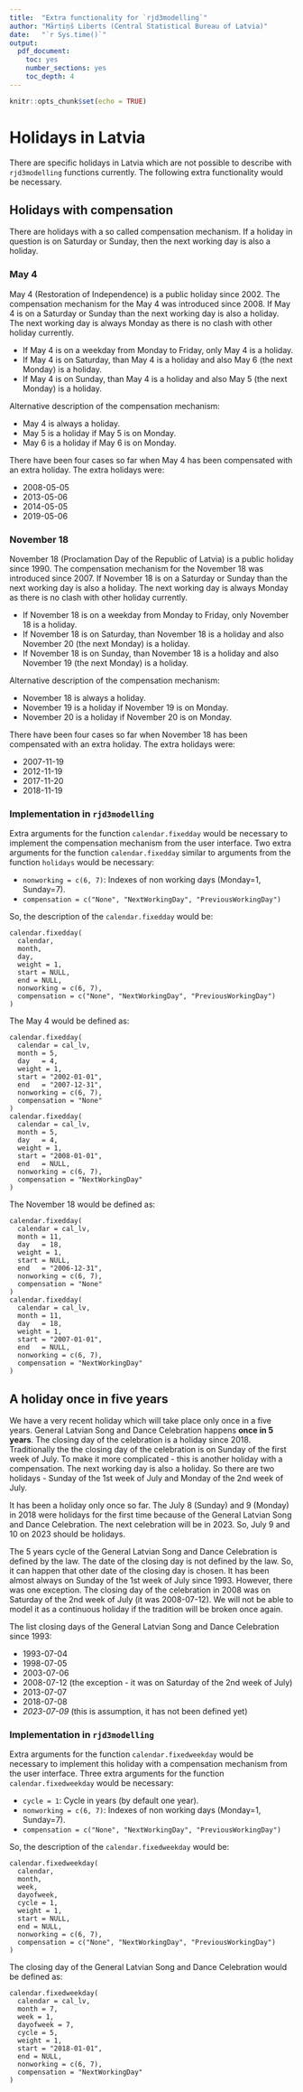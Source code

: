```yaml
---
title:  "Extra functionality for `rjd3modelling`"
author: "Mārtiņš Liberts (Central Statistical Bureau of Latvia)"
date:   "`r Sys.time()`"
output: 
  pdf_document: 
    toc: yes
    number_sections: yes
    toc_depth: 4
---
```


```r
knitr::opts_chunk$set(echo = TRUE)
```

# Holidays in Latvia

There are specific holidays in Latvia which are not possible to describe with `rjd3modelling` functions currently. The following extra functionality would be necessary.


## Holidays with compensation

There are holidays with a so called compensation mechanism. If a holiday in question is on Saturday or Sunday, then the next working day is also a holiday.

### May 4

May 4 (Restoration of Independence) is a public holiday since 2002. The compensation mechanism for the May 4 was introduced since 2008. If May 4 is on a Saturday or Sunday than the next working day is also a holiday. The next working day is always Monday as there is no clash with other holiday currently.

- If May 4 is on a weekday from Monday to Friday, only May 4 is a holiday.
- If May 4 is on Saturday, than May 4 is a holiday and also May 6 (the next Monday) is a holiday.
- If May 4 is on Sunday, than May 4 is a holiday and also May 5 (the next Monday) is a holiday.

Alternative description of the compensation mechanism:

- May 4 is always a holiday.
- May 5 is a holiday if May 5 is on Monday.
- May 6 is a holiday if May 6 is on Monday.

There have been four cases so far when May 4 has been compensated with an extra holiday. The extra holidays were:

- 2008-05-05
- 2013-05-06
- 2014-05-05
- 2019-05-06



### November 18

November 18 (Proclamation Day of the Republic of Latvia) is a public holiday since 1990. The compensation mechanism for the November 18 was introduced since 2007. If November 18 is on a Saturday or Sunday than the next working day is also a holiday. The next working day is always Monday as there is no clash with other holiday currently.

- If November 18 is on a weekday from Monday to Friday, only November 18 is a holiday.
- If November 18 is on Saturday, than November 18 is a holiday and also November 20 (the next Monday) is a holiday.
- If November 18 is on Sunday, than November 18 is a holiday and also November 19 (the next Monday) is a holiday.

Alternative description of the compensation mechanism:

- November 18 is always a holiday.
- November 19 is a holiday if November 19 is on Monday.
- November 20 is a holiday if November 20 is on Monday.

There have been four cases so far when November 18 has been compensated with an extra holiday. The extra holidays were:

- 2007-11-19
- 2012-11-19
- 2017-11-20
- 2018-11-19


### Implementation in `rjd3modelling`

Extra arguments for the function `calendar.fixedday` would be necessary to implement the compensation mechanism from the user interface. Two extra arguments for the function `calendar.fixedday` similar to arguments from the function `holidays` would be necessary:

- `nonworking = c(6, 7)`: Indexes of non working days (Monday=1, Sunday=7).
- `compensation = c("None", "NextWorkingDay", "PreviousWorkingDay")`

So, the description of the `calendar.fixedday` would be:

```
calendar.fixedday(
  calendar,
  month,
  day,
  weight = 1,
  start = NULL,
  end = NULL,
  nonworking = c(6, 7),
  compensation = c("None", "NextWorkingDay", "PreviousWorkingDay")
)
```

The May 4 would be defined as:

```
calendar.fixedday(
  calendar = cal_lv,
  month = 5,
  day   = 4,
  weight = 1,
  start = "2002-01-01",
  end   = "2007-12-31",
  nonworking = c(6, 7),
  compensation = "None"
)
calendar.fixedday(
  calendar = cal_lv,
  month = 5,
  day   = 4,
  weight = 1,
  start = "2008-01-01",
  end   = NULL,
  nonworking = c(6, 7),
  compensation = "NextWorkingDay"
)
```

The November 18 would be defined as:

```
calendar.fixedday(
  calendar = cal_lv,
  month = 11,
  day   = 18,
  weight = 1,
  start = NULL,
  end   = "2006-12-31",
  nonworking = c(6, 7),
  compensation = "None"
)
calendar.fixedday(
  calendar = cal_lv,
  month = 11,
  day   = 18,
  weight = 1,
  start = "2007-01-01",
  end   = NULL,
  nonworking = c(6, 7),
  compensation = "NextWorkingDay"
)
```



## A holiday once in five years

We have a very recent holiday which will take place only once in a five years. General Latvian Song and Dance Celebration happens **once in 5 years**. The closing day of the celebration is a holiday since 2018. Traditionally the the closing day of the celebration is on Sunday of the first week of July. To make it more complicated - this is another holiday with a compensation. The next working day is also a holiday. So there are two holidays - Sunday of the 1st week of July and Monday of the 2nd week of July.

It has been a holiday only once so far. The July 8 (Sunday) and 9 (Monday) in 2018 were holidays for the first time because of the General Latvian Song and Dance Celebration. The next celebration will be in 2023. So, July 9 and 10 on 2023 should be holidays.

The 5 years cycle of the General Latvian Song and Dance Celebration is defined by the law. The date of the closing day is not defined by the law. So, it can happen that other date of the closing day is chosen. It has been almost always on Sunday of the 1st week of July since 1993. However, there was one exception. The closing day of the celebration in 2008 was on Saturday of the 2nd week of July (it was 2008-07-12). We will not be able to model it as a continuous holiday if the tradition will be broken once again.

The list closing days of the General Latvian Song and Dance Celebration since 1993:

- 1993-07-04
- 1998-07-05
- 2003-07-06
- 2008-07-12 (the exception - it was on Saturday of the 2nd week of July)
- 2013-07-07
- 2018-07-08
- _2023-07-09_ (this is assumption, it has not been defined yet)


### Implementation in `rjd3modelling`

Extra arguments for the function `calendar.fixedweekday` would be necessary to implement this holiday with a compensation mechanism from the user interface. Three extra arguments for the function `calendar.fixedweekday` would be necessary:

- `cycle = 1`: Cycle in years (by default one year).
- `nonworking = c(6, 7)`: Indexes of non working days (Monday=1, Sunday=7).
- `compensation = c("None", "NextWorkingDay", "PreviousWorkingDay")`

So, the description of the `calendar.fixedweekday` would be:

```
calendar.fixedweekday(
  calendar,
  month,
  week,
  dayofweek,
  cycle = 1,
  weight = 1,
  start = NULL,
  end = NULL,
  nonworking = c(6, 7),
  compensation = c("None", "NextWorkingDay", "PreviousWorkingDay")
)
```

The closing day of the General Latvian Song and Dance Celebration would be defined as:

```
calendar.fixedweekday(
  calendar = cal_lv,
  month = 7,
  week = 1,
  dayofweek = 7,
  cycle = 5,
  weight = 1,
  start = "2018-01-01",
  end = NULL,
  nonworking = c(6, 7),
  compensation = "NextWorkingDay"
)
```

